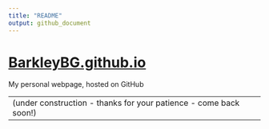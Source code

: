```yaml
---
title: "README"
output: github_document
---
```



# [BarkleyBG.github.io](https://BarkleyBG.github.io)


My personal webpage, hosted on GitHub

----------
(under construction - thanks for your patience - come back soon!)
----------